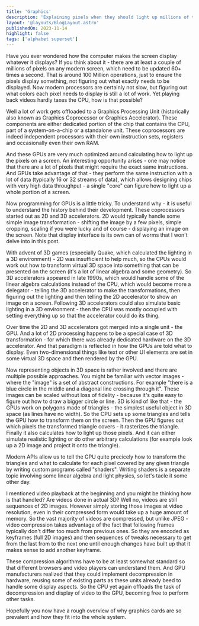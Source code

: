 ```yaml
---
title: 'Graphics'
description: 'Explaining pixels when they should light up millions of times a second'
layout: '@layouts/BlogLayout.astro'
publishedOn: 2023-11-14
highlight: false
tags: ['alphabet superset']
---
```



<GPUPipelineView />

Have you ever wondered how the computer makes the screen display whatever it displays? If you think about it - there are at least a couple of millions of pixels on any modern screen, which need to be updated 60+ times a second. That is around 100 Million operations, just to ensure the pixels display something, not figuring out what exactly needs to be displayed. Now modern processors are certainly not slow, but figuring out what colors each pixel needs to display is still a lot of work. Yet playing back videos hardly taxes the CPU, how is that possible?

Well a lot of work gets offloaded to a <def>Graphics Processing Unit</def> (historically also known as Graphics Coprocessor or Graphics Accelerator). These components are either dedicated portion of the chip that contains the CPU, part of a system-on-a-chip or a standalone unit. These coprocessors are indeed independent processors with their own instruction sets, registers and occasionally even their own RAM.

And these GPUs are very much optimized around calculating how to light up the pixels on a screen. An interesting opportunity arises - one may notice that there are a lot of pixels that might require the exact same instructions. And GPUs take advantage of that - they perform the same instruction with a lot of data (typically 16 or 32 streams of data), which allows designing chips with very high data throughput - a single "core" can figure how to light up a whole portion of a screen.

Now programming for GPUs is a little tricky. To understand why - it is useful to understand the history behind their development. These coprocessors started out as 2D and 3D accelerators. 2D would typically handle some simple image transformation - shifting the image by a few pixels, simple cropping, scaling if you were lucky and of course - displaying an image on the screen. Note that display interface is its own can of worms that I won't delve into in this post.

With advent of 3D games (especially Quake, which calculated the lighting in a 3D environment) - 2D was insufficient to help much, so the CPUs would work out how to transform virtual 3D space into something that can be presented on the screen (it's a lot of linear algebra and some geometry). So 3D accelerators appeared in late 1990s, which would handle some of the linear algebra calculations instead of the CPU, which would become more a delegator - telling the 3D accelerator to make the transformations, then figuring out the lighting and then telling the 2D accelerator to show an image on a screen. Following 3D accelerators could also simulate basic lighting in a 3D environment - then the CPU was mostly occupied with setting everything up so that the accelerator could do its thing.

Over time the 2D and 3D accelerators got merged into a single unit - the GPU. And a lot of 2D processing happens to be a special case of 3D transformation - for which there was already dedicated hardware on the 3D accelerator. And that paradigm is reflected in how the GPUs are told what to display. Even two-dimensional things like text or other UI elements are set in some virtual 3D space and then rendered by the GPU.

Now representing objects in 3D space is rather involved and there are multiple possible approaches. You might be familiar with vector images - where the "image" is a set of abstract constructions. For example "there is a blue circle in the middle and a diagonal line crossing through it". These images can be scaled without loss of fidelity - because it's quite easy to figure out how to draw a bigger circle or line. 3D is kind of like that - the GPUs work on polygons made of triangles - the simplest useful object in 3D space (as lines have no width). So the CPU sets up some triangles and tells the GPU how to transform them on the screen. Then the GPU figures out which pixels the transformed triangle covers - <def>it rasterizes the triangle</def>. Finally it also calculates how to light up those pixels. And it can either simulate realistic lighting or do other arbitrary calculations (for example look up a 2D image and project it onto the triangle).

Modern APIs allow us to tell the GPU quite precicely how to transform the triangles and what to calculate for each pixel covered by any given triangle by writing custom programs called "shaders". Writing shaders is a separate topic involving some linear algebra and light physics, so let's tacle it some other day.

I mentioned video playback at the beginning and you might be thinking how is that handled? Are videos done in actual 3D? Well no, videos are still sequences of 2D images. However simply storing those images at video resolution, even in their compressed form would take up a huge amount of memory. So the vast majority of videos are compressed, but unlike JPEG - video compression takes advantage of the fact that following frames typically don't differ too much from previous ones. So they are encoded as keyframes (full 2D images) and then sequences of tweaks necessary to get from the last from to the next one until enough changes have built up that it makes sense to add another keyframe.

These compression algorithms have to be at least somewhat standard so that different browsers and video players can understand them. And GPU manufacturers realized that they could implement decompression in hardware, reusing some of existing parts as these units already beed to handle some display aspects. So the CPU yet again offloads the task of decompression and display of video to the GPU, becoming free to perform other tasks.

Hopefully you now have a rough overview of why graphics cards are so prevalent and how they fit into the whole system.
